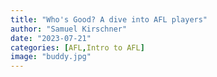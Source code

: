 ```yaml
---
title: "Who's Good? A dive into AFL players"
author: "Samuel Kirschner"
date: "2023-07-21"
categories: [AFL,Intro to AFL]
image: "buddy.jpg"
---
```

